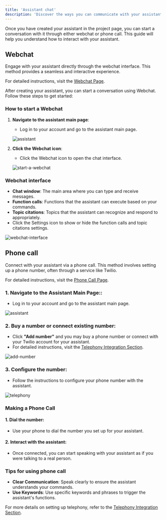 ```yaml
---
title: 'Assistant chat'
description: 'Discover the ways you can communicate with your assistant using webchat or phone calls.'
---
```


Once you have created your assistant in the project page, you can start a conversation with it through either webchat or phone call. This guide will help you understand how to interact with your assistant.

## Webchat

Engage with your assistant directly through the webchat interface. This method provides a seamless and interactive experience.

For detailed instructions, visit the [Webchat Page](./test-webchat).

After creating your assistant, you can start a conversation using Webchat. Follow these steps to get started:

### How to start a Webchat

1. **Navigate to the assistant main page**:
   - Log in to your account and go to the assistant main page.

   ![assistant](/images/02-03-02-01-assistant.png)

2. **Click the Webchat icon**:
   - Click the Webchat icon to open the chat interface.

   ![start-a-webchat](/images/02-03-02-02-start-a-webchat.png)

### Webchat interface

- **Chat window**: The main area where you can type and receive messages.
- **Function calls**: Functions that the assistant can execute based on your commands.
- **Topic citations**: Topics that the assistant can recognize and respond to appropriately.
- Click the Settings icon to show or hide the function calls and topic citations settings.

![webchat-interface](/images/02-03-02-03-webchat-interface.png)

## Phone call

Connect with your assistant via a phone call. This method involves setting up a phone number, often through a service like Twilio.

For detailed instructions, visit the [Phone Call Page](./voice).

### 1. **Navigate to the Assistant Main Page**::
   - Log in to your account and go to the assistant main page.

   ![assistant](/images/02-03-03-01-assistant.png)

### 2. **Buy a number or connect existing number**:
   - Click **"Add number"** and you may buy a phone number or connect with your Twilio account for your assistant.
   - For detailed instructions, visit the [Telephony Integration Section](/telephony/introduction).

   ![add-number](/images/02-03-03-02-add-number.png)

### 3. **Configure the number**:
   - Follow the instructions to configure your phone number with the assistant.

   ![telephony](/images/02-03-03-03-telephony.png)

### Making a Phone Call

#### 1. **Dial the number**:
   - Use your phone to dial the number you set up for your assistant.

#### 2. **Interact with the assistant**:
   - Once connected, you can start speaking with your assistant as if you were talking to a real person.

### Tips for using phone call

- **Clear Communication**: Speak clearly to ensure the assistant understands your commands.
- **Use Keywords**: Use specific keywords and phrases to trigger the assistant's functions.

For more details on setting up telephony, refer to the [Telephony Integration Section](/telephony/introduction).

